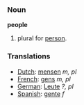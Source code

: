 === Noun ===

'''people'''

#plural for [[person]].

=== Translations ===
*[[Dutch]]: [[mensen]] ''m, pl''
*[[French]]: [[gens]] ''m, pl''
*[[German]]: [[Leute]] ''?, pl''
*[[Spanish]]: [[gente]] ''f''